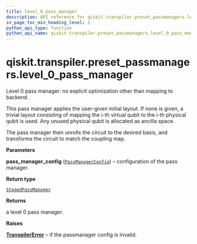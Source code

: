 ```yaml
---
title: level_0_pass_manager
description: API reference for qiskit.transpiler.preset_passmanagers.level_0_pass_manager
in_page_toc_min_heading_level: 1
python_api_type: function
python_api_name: qiskit.transpiler.preset_passmanagers.level_0_pass_manager
---
```


<span id="qiskit-transpiler-preset-passmanagers-level-0-pass-manager" />

# qiskit.transpiler.preset\_passmanagers.level\_0\_pass\_manager

<Function id="qiskit.transpiler.preset_passmanagers.level_0_pass_manager" isDedicatedPage={true} github="https://github.com/qiskit/qiskit/tree/stable/0.21/qiskit/transpiler/preset_passmanagers/level0.py" signature="level_0_pass_manager(pass_manager_config)">
  Level 0 pass manager: no explicit optimization other than mapping to backend.

  This pass manager applies the user-given initial layout. If none is given, a trivial layout consisting of mapping the i-th virtual qubit to the i-th physical qubit is used. Any unused physical qubit is allocated as ancilla space.

  The pass manager then unrolls the circuit to the desired basis, and transforms the circuit to match the coupling map.

  **Parameters**

  **pass\_manager\_config** ([`PassManagerConfig`](qiskit.transpiler.PassManagerConfig "qiskit.transpiler.passmanager_config.PassManagerConfig")) – configuration of the pass manager.

  **Return type**

  [`StagedPassManager`](qiskit.transpiler.StagedPassManager "qiskit.transpiler.passmanager.StagedPassManager")

  **Returns**

  a level 0 pass manager.

  **Raises**

  [**TranspilerError**](qiskit.transpiler.TranspilerError "qiskit.transpiler.TranspilerError") – if the passmanager config is invalid.
</Function>

